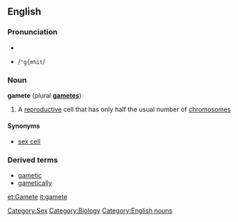 {{wikipedia}}
==English==
===Pronunciation===
*{{IPA|/ˈɡæmˌit/}}
*{{SAMPA}} /<tt>"g{m%it</tt>/

===Noun===
'''gamete''' (plural '''[[gametes]]''')
#A [[reproductive]] cell that has only half the usual number of [[chromosomes]]

====Synonyms====
* [[sex cell]]

===Derived terms===
* [[gametic]]
* [[gametically]]

[[Category:Sex]]
[[Category:Biology]]
[[Category:English nouns]]

[[et:Gamete]]
[[it:gamete]]
